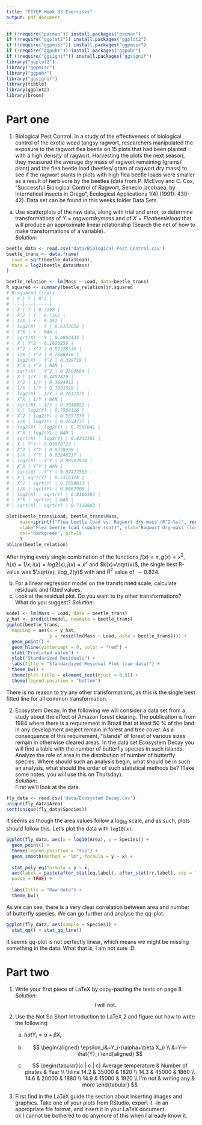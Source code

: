 ---
title: "FIYEP Week 03 Exercises"
output: pdf_document
---

```{r, echo=FALSE, results=FALSE, message=FALSE}
if (!require("pacman")) install.packages("pacman")
if (!require("ggplot2")) install.packages("ggplot2")
if (!require("ggpmisc")) install.packages("ggpmisc")
if (!require("ggpubr")) install.packages("ggpubr")
if (!require("ggsignif")) install.packages("ggsignif")
library("ggplot2")
library("ggpmisc")
library("ggpubr")
library("ggsignif")
library(tibble)
library(ggplot2)
library(broom)
```

# Part one

1.  Biological Pest Control. In a study of the effectiveness of biological control of the exotic weed tangsy ragwort, researchers manipulated the exposure to the ragwort flea beetle on 15 plots that had been planted with a high density of ragwort. Harvesting the plots the next season, they measured the average dry mass of ragwort remaining (grams/ plant) and the flea beetle load (beetles/ gram of ragwort dry mass) to see if the ragwort plants in plots with high flea beetle loads were smaller as a result of herbivore by the beetles (data from P. McEvoy and C. Cox, "Successful Biological Control of Ragwort, Senecio jacobaea, by Internatioal insects in Orego", Ecological Applications 1(4) (1991): 430-42). Data set can be found in this weeks folder Data Sets.\

```{=html}
<!-- -->
```
(a) Use scatterplots of the raw data, along with trial and error, to determine transformations of $Y = ragwortdrymass$ and of $X = Fleabeetleload$ that will produce an approximate linear relationship (Search the net of how to make transformations of a variable).\
    *Solution*:\

```{r}
beetle_data <- read.csv('data/Biological Pest Control.csv')
beetle_trans <- data.frame(
  Load = sqrt(beetle_data$Load),
  Mass = log2(beetle_data$Mass)
)

beetle_relation <- lm(Mass ~ Load, data=beetle_trans)
R_squared <- summary(beetle_relation)$r.squared
# R-squared tirals
# | X | Y | R^2 |
# |---|---|-----|
# | X | Y | 0.3298 |
# | X^2 | Y | 0.1562 |
# | 1/X | Y | 0.552 |
# | log2(X) | Y | 0.6133652 |
# | X^X | Y | NAN |
# | sqrt(X) | Y | 0.4863435 |
# | X | Y^2 | 0.1620256 |
# | X^2 | Y^2 | 0.07228518 |
# | 1/X | Y^2 | 0.2888418 |
# | log2(X) | Y^2 | 0.329719 |
# | X^X | Y^2 | NAN |
# | sqrt(X) | Y^2 | 0.2503664 |
# | X | 1/Y | 0.4457879 |
# | X^2 | 1/Y | 0.3894913 |
# | 1/X | 1/Y | 0.1031819 |
# | log2(X) | 1/Y | 0.2617375 |
# | X^X | 1/Y | NAN |
# | sqrt(X) | 1/Y | 0.3846922 |
# | X | log2(Y) | 0.7568126 |
# | X^2 | log2(Y) | 0.5357336 |
# | 1/X | log2(Y) | 0.4654737 |
# | log2(X) | log2(Y) | 0.7581041 |
# | X^X | log2(Y) | NAN |
# | sqrt(X) | log2(Y) | 0.8242301 |
# | X | Y^Y | 0.05078722 |
# | X^2 | Y^Y | 0.0228336 |
# | 1/X | Y^Y | 0.03246237 |
# | log2(X) | Y^Y | 0.08502914 |
# | X^X | Y^Y | NAN |
# | sqrt(X) | Y^Y | 0.07477563 |
# | X | sqrt(Y) | 0.5312318 |
# | X^2 | sqrt(Y) | 0.2854013 |
# | 1/X | sqrt(Y) | 0.6607908 |
# | log2(X) | sqrt(Y) | 0.8166384 |
# | X^X | sqrt(Y) | NAN |
# | sqrt(X) | sqrt(Y) | 0.7118863 |

plot(beetle_trans$Load, beetle_trans$Mass,
     main=sprintf("Flea beetle load vs. Ragwort dry-mass (R^2~%s)", round(R_squared, digits=4)),
     xlab="Flea beetle load (square root)", ylab="Ragwort dry-mass (log2)",
     col="darkgreen", pch=19
     )
abline(beetle_relation)
```

After trying every single combination of the functions $f(x)=x, g(x)=x^2, h(x)=1/x, i(x)=log2(x), j(x)=x^x$ and $k(x)=\sqrt(x)$, the single best R-value was $\sqrt(x), \log_2(y)$ with and $R^2$ value of $\sim0.824$.

(b) For a linear regression model on the transformed scale; calculate residuals and fitted values.\
(c) Look at the residual plot. Do you want to try other transformations? What do you suggest? *Solution*:\

```{r}
model <- lm(Mass ~ Load, data = beetle_trans)
y_hat <- predict(model, newdata = beetle_trans)
ggplot(beetle_trans,
  mapping = aes(x = y_hat,
                y = resid(lm(Mass ~ Load, data = beetle_trans)))) +
  geom_point() +
  geom_hline(yintercept = 0, color = "red") +
  xlab("Predicted value") +
  ylab("Standarized Residuals") +
  labs(title = "Standardized Residual Plot (raw data)") +
  theme_bw() +
  theme(plot.title = element_text(hjust = 0.5)) +
  theme(legend.position = "bottom")

```

There is no reason to try any other transformations, as this is the single best fitted line for all common transformation.

2.  Ecosystem Decay. In the following we will consider a data set from a study about the effect of Amazon forest clearing. The publication is from 1984 where there is a requirement in Brazil that at least 50 % of the land in any development project remain in forest and tree cover. As a consequence of this requirement, "islands" of forest of various sizes remain in otherwise cleared areas. In the data set Ecosystem Decay you will find a table with the number of butterfly species in such islands. Analyze the role of area in the distribution of number of butterfly species. Where should such an analysis begin, what should be in such an analysis, what should the order of such statistical methods be? (Take some notes, you will use this on Thursday).\
    *Solution*:\
    First we'll look at the data.\

```{r}
fly_data <- read.csv('data/Ecosystem Decay.csv')
unique(fly_data$Area)
sort(unique(fly_data$Species))
```

It seems as though the area values follow a $\log_10$ scale, and as such, plots should follow this. Let's plot the data with `log10(x)`.

```{r}
ggplot(fly_data, aes(x = log10(Area), y = Species)) +
  geom_point() +
  theme(legend.position = "top") +
  geom_smooth(method = "lm", formula = y ~ x) +
  
  stat_poly_eq(formula = y ~ x,
  aes(label = paste(after_stat(eq.label), after_stat(rr.label), sep = "~~~")),
  parse = TRUE) +
  
  labs(title = "Raw data") +
  theme_bw()

```

As we can see, there is a very clear correlation between area and number of butterfly species. We can go further and analyse the qq-plot:

```{r}
ggplot(fly_data, aes(sample = Species)) +
  stat_qq() + stat_qq_line()
```

It seems qq-plot is not perfectly linear, which means we might be missing something in the data. What that is, I am not sure :D.

# Part two

1.  Write your first piece of LaTeX by copy-pasting the texts on page 8.\
    *Solution*:\
    $$
    \text{I will not.}
    $$

2.  Use the Not So Short Introduction to LaTeX 2 and figure out how to write the following:

    (a) $hat{Y}_i=\alpha+\beta X_i$

    (b) $$
          \begin{aligned}
            \epsilon_i&=Y_i-(\alpha+\beta X_i) \\
            &=Y-i-\hat{Y}_i
          \end{aligned}
        $$
    (c) $$
          \begin{tabular}{c | c | c}
            Average temperature & Number of pirates & Year \\
            \hline
            14.2 & 35000 & 1820 \\
            14.3 & 45000 & 1860 \\
            14.6 & 20000 & 1880 \\
            14.9 & 15000 & 1920 \\
            I'm not & writing any & more
          \end{tabular}
        $$
3.  First find in the LaTeX guide the section about inserting images and graphics. Take one of your plots from RStudio, export it -in an appropriate file format, and insert it in your LaTeX document.  
ok I cannot be bothered to do anymore of this when I already know it.
